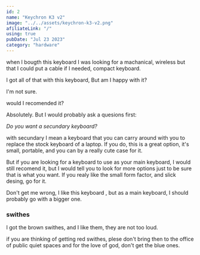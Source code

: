 ```yaml
---
id: 2
name: "Keychron K3 v2"
image: "../../assets/keychron-k3-v2.png"
afiliateLink: "/"
using: true
pubDate: "Jul 23 2023"
category: "hardware"
---
```


when I bougth this keyboard I was looking for a machanical, wireless but that I
could put a cable if I needed, compact keyboard.

I got all of that with this keyboard, But am I happy with it?

I'm not sure.

would I recomended it?

Absolutely. But I would probably ask a quesions first:

_*Do you want a secundary keyboard?*_

with secundary I mean a keyboard that you can carry around with you to replace
the stock keyboard of a laptop. If you do, this is a great option, it's small,
portable, and you can by a really cute case for it.

But if you are looking for a keyboard to use as your main keyboard, I would
still recomend it, but I would tell you to look for more options just to be sure
that is what you want. If you realy like the small form factor, and slick
desing, go for it.

Don't get me wrong, I like this keyboard , but as a main keyboard, I should
probably go with a bigger one.

### swithes

I got the brown swithes, and I like them, they are not too loud.

if you are thinking of getting red swithes, plese don't bring then to the office
of public quiet spaces and for the love of god, don't get the blue ones.
